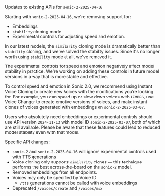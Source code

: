 Updates to existing APIs for `sonic-2-2025-04-16`

Starting with `sonic-2-2025-04-16`, we're removing support for:

- Embeddings
- `stability` cloning mode
- Experimental controls for adjusting speed and emotion.

In our latest models, the `similarity` cloning mode is dramatically better than `stability` cloning,
and we've solved the stability issues. Since it's no longer worth using `stability` mode at all,
we've removed it.

The experimental controls for speed and emotion negatively affect model stability in practice. We're
working on adding these controls in future model versions in a way that is more stable and
effective.

To control speed and emotion in Sonic 2.0, we recommend using Instant Voice Cloning to create
new Voices with the modifications you're looking for. For example, you can speed up or slow down
voices with `FFMPEG`, use Voice Changer to create emotive versions of voices, and make instant
clones of voices generated with embeddings on `sonic-2-2025-03-07`.

Users who absolutely need embeddings or experimental controls should use API version `2024-11-13`
with model ID `sonic-2-2025-03-07`, both of which are still available. Please be aware that these
features could lead to reduced model stability even with that model.

Specific API changes:

- `sonic-2` and `sonic-2-2025-04-16` will ignore experimental controls used with TTS generations
- Voice cloning only supports `similarity` clones -- this technique performs the best across-the-board on the `sonic-2` model.
- Removed embeddings from all endpoints.
- Voices may only be specified by Voice ID
  - `/tts` generations cannot be called with voice embeddings
- Deprecated `/voices/create` and `/voices/mix`
